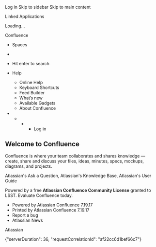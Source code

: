 Log in Skip to sidebar Skip to main content

Linked Applications

Loading…

Confluence

  * Spaces
  * 


  * Hit enter to search

  * Help

    * Online Help 
    * Keyboard Shortcuts 
    * Feed Builder 
    * What’s new 
    * Available Gadgets 
    * About Confluence 

  *   *   *   * Log in 



  


## Welcome to Confluence

Confluence is where your team collaborates and shares knowledge — create, share and discuss your files, ideas, minutes, specs, mockups, diagrams, and projects.

Atlassian's Ask a Question, Atlassian's Knowledge Base, Atlassian's User Guide




Powered by a free **Atlassian Confluence Community License** granted to LSST. Evaluate Confluence today.  


  * Powered by Atlassian Confluence 7.19.17
  * Printed by Atlassian Confluence 7.19.17
  * Report a bug
  * Atlassian News



Atlassian

{"serverDuration": 36, "requestCorrelationId": "af22cc6d1bef66c7"}

